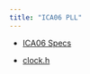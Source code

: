```yaml
---
title: "ICA06 PLL"
---
```


- [ICA06 Specs](assets/ICA06.pdf){target="_blank"}

- [clock.h](assets/clock.h){target="_blank"}



